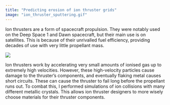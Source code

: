 ```yaml
---
title: "Predicting erosion of ion thruster grids"
image: "ion_thruster_sputtering.gif"
---
```


Ion thrusters are a form of spacecraft propulsion. They were notably used on the Deep Space 1 and Dawn spacecraft, but their main use is on satellites. This is because of their unrivalled fuel efficiency, providing decades of use with very little propellant mass.

:::{.column-margin}
![](ion_thruster_sputtering.gif)
:::

Ion thrusters work by accelerating very small amounts of ionised gas up to extremely high velocities. However, these high-velocity particles cause damage to the thruster's components, and eventually flaking metal causes short circuits. These can cause the thruster to fail long before the propellant runs out. To combat this, I performed simulations of ion collisions with many different metallic crystals. This allows ion thruster designers to more wisely choose materials for their thruster components.
